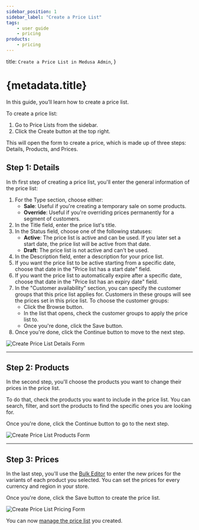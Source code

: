```yaml
---
sidebar_position: 1
sidebar_label: "Create a Price List"
tags:
    - user guide
    - pricing
products:
    - pricing
---
```



  title: `Create a Price List in Medusa Admin`,
}

# {metadata.title}

In this guide, you’ll learn how to create a price list.

To create a price list:

1. Go to Price Lists from the sidebar.
2. Click the Create button at the top right.

This will open the form to create a price, which is made up of three steps: Details, Products, and Prices.

## Step 1: Details

In th first step of creating a price list, you'll enter the general information of the price list:

1. For the Type section, choose either:
    - **Sale**: Useful if you're creating a temporary sale on some products.
    - **Override**: Useful if you're overriding prices permanently for a segment of customers.
2. In the Title field, enter the price list's title.
3. In the Status field, choose one of the following statuses:
    - **Active**: The price list is active and can be used. If you later set a start date, the price list will be active from that date.
    - **Draft**: The price list is not active and can't be used.
4. In the Description field, enter a description for your price list.
5. If you want the price list to be active starting from a specific date, choose that date in the "Price list has a start date" field.
6. If you want the price list to automatically expire after a specific date, choose that date in the "Price list has an expiry date" field.
7. In the "Customer availability" section, you can specify the customer groups that this price list applies for. Customers in these groups will see the prices set in this price list. To choose the customer groups:
    - Click the Browse button.
    - In the list that opens, check the customer groups to apply the price list to.
    - Once you're done, click the Save button.
8. Once you're done, click the Continue button to move to the next step.

![Create Price List Details Form](https://res.cloudinary.com/dza7lstvk/image/upload/v1739959087/User%20Guide/Screenshot_2025-02-19_at_11.57.54_AM_if1uxe.png)

---

## Step 2: Products

In the second step, you'll choose the products you want to change their prices in the price list.

To do that, check the products you want to include in the price list. You can search, filter, and sort the products to find the specific ones you are looking for.

Once you're done, click the Continue button to go to the next step.

![Create Price List Products Form](https://res.cloudinary.com/dza7lstvk/image/upload/v1739959206/User%20Guide/Screenshot_2025-02-19_at_11.59.53_AM_hgmtl4.png)

---

## Step 3: Prices

In the last step, you'll use the [Bulk Editor](../../tips/bulk-editor/page.mdx) to enter the new prices for the variants of each product you selected. You can set the prices for every currency and region in your store.

Once you're done, click the Save button to create the price list.

![Create Price List Pricing Form](https://res.cloudinary.com/dza7lstvk/image/upload/v1739959865/User%20Guide/Screenshot_2025-02-19_at_12.10.10_PM_aaxecg.png)

You can now [manage the price list](../manage/page.mdx) you created.